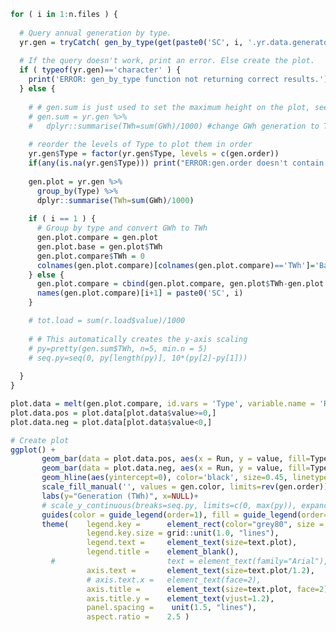 
```r

for ( i in 1:n.files ) {
  
  # Query annual generation by type.
  yr.gen = tryCatch( gen_by_type(get(paste0('SC', i, '.yr.data.generator'))), error = function(cond) { return('ERROR') } )
  
  # If the query doesn't work, print an error. Else create the plot.
  if ( typeof(yr.gen)=='character' ) {
    print('ERROR: gen_by_type function not returning correct results.')
  } else {
    
    # # gen.sum is just used to set the maximum height on the plot, see pretty() fcn below
    # gen.sum = yr.gen %>%
    #   dplyr::summarise(TWh=sum(GWh)/1000) #change GWh generation to TWh
  
    # reorder the levels of Type to plot them in order
    yr.gen$Type = factor(yr.gen$Type, levels = c(gen.order))
    if(any(is.na(yr.gen$Type))) print("ERROR:gen.order doesn't contain all of the gen types: FIX YOUR INPUT DATA CSV")
  
    gen.plot = yr.gen %>%
      group_by(Type) %>%
      dplyr::summarise(TWh=sum(GWh)/1000)
    
    if ( i == 1 ) {
      # Group by type and convert GWh to TWh
      gen.plot.compare = gen.plot
      gen.plot.base = gen.plot$TWh
      gen.plot.compare$TWh = 0
      colnames(gen.plot.compare)[colnames(gen.plot.compare)=='TWh']='Base'
    } else {
      gen.plot.compare = cbind(gen.plot.compare, gen.plot$TWh-gen.plot.base)
      names(gen.plot.compare)[i+1] = paste0('SC', i)
    }

    # tot.load = sum(r.load$value)/1000
    
    # # This automatically creates the y-axis scaling
    # py=pretty(gen.sum$TWh, n=5, min.n = 5)
    # seq.py=seq(0, py[length(py)], 10*(py[2]-py[1]))
  
  }
}

plot.data = melt(gen.plot.compare, id.vars = 'Type', variable.name = 'Run')
plot.data.pos = plot.data[plot.data$value>=0,]
plot.data.neg = plot.data[plot.data$value<0,]

# Create plot
ggplot() +
       geom_bar(data = plot.data.pos, aes(x = Run, y = value, fill=Type, order=as.numeric(Type)), stat="identity", position="stack" ) +
       geom_bar(data = plot.data.neg, aes(x = Run, y = value, fill=Type, order=as.numeric(Type)), stat='identity', position='stack' ) +
       geom_hline(aes(yintercept=0), color='black', size=0.45, linetype='longdash')+
       scale_fill_manual('', values = gen.color, limits=rev(gen.order))+
       labs(y="Generation (TWh)", x=NULL)+
       # scale_y_continuous(breaks=seq.py, limits=c(0, max(py)), expand=c(0,0), label=comma)+
       guides(color = guide_legend(order=1), fill = guide_legend(order=2))+
       theme(    legend.key =      element_rect(color="grey80", size = 0.8),
                 legend.key.size = grid::unit(1.0, "lines"),
                 legend.text =     element_text(size=text.plot),
                 legend.title =    element_blank(),
         #                         text = element_text(family="Arial"),
                 axis.text =       element_text(size=text.plot/1.2),
                 # axis.text.x =   element_text(face=2),
                 axis.title =      element_text(size=text.plot, face=2),
                 axis.title.y =    element_text(vjust=1.2),
                 panel.spacing =    unit(1.5, "lines"),
                 aspect.ratio =    2.5 )

```
